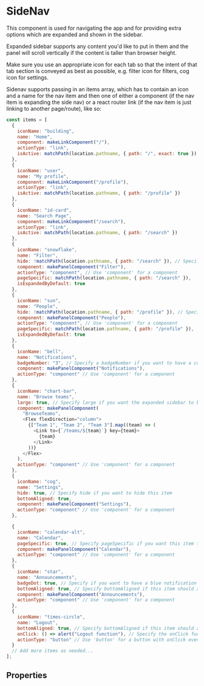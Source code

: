 
<Meta of={stories} />

# SideNav

This component is used for navigating the app and for providing extra options which are expanded and shown in the sidebar.

Expanded sidebar supports any content you'd like to put in them and the panel will scroll vertically if the content is taller than browser height.

Make sure you use an appropriate icon for each tab so that the intent of that tab section is conveyed as best as possible, e.g. filter icon for filters, cog icon for settings.

Sidenav supports passing in an items array, which has to contain an icon and a name for the nav item and then one of either a component (if the nav item is expanding the side nav) or a react router link (if the nav item is just linking to another page/route), like so:

```js run
const items = [
  {
    iconName: "building",
    name: "Home",
    component: makeLinkComponent("/"),
    actionType: "link",
    isActive: matchPath(location.pathname, { path: "/", exact: true })
  },
  {
    iconName: "user",
    name: "My profile",
    component: makeLinkComponent("/profile"),
    actionType: "link",
    isActive: matchPath(location.pathname, { path: "/profile" })
  },
  {
    iconName: "id-card",
    name: "Search Page",
    component: makeLinkComponent("/search"),
    actionType: "link",
    isActive: matchPath(location.pathname, { path: "/search" })
  },
  {
    iconName: "snowflake",
    name: "Filter",
    hide: !matchPath(location.pathname, { path: "/search" }), // Specify hide if you want to hide this item
    component: makePanelComponent("Filter"),
    actionType: "component", // Use 'component' for a component
    pageSpecific: matchPath(location.pathname, { path: "/search" }),
    isExpandedByDefault: true
  },
  {
    iconName: "sun",
    name: "People",
    hide: !matchPath(location.pathname, { path: "/profile" }), // Specify hide if you want to hide this item
    component: makePanelComponent("People"),
    actionType: "component", // Use 'component' for a component
    pageSpecific: matchPath(location.pathname, { path: "/profile" }),
    isExpandedByDefault: true
  },
  {
    iconName: "bell",
    name: "Notifications",
    badgeNumber: "3", // Specify a badgeNumber if you want to have a count on this item
    component: makePanelComponent("Notifications"),
    actionType: "component" // Use 'component' for a component
  },
  {
    iconName: "chart-bar",
    name: "Browse teams",
    large: true, // Specify large if you want the expanded sidebar to be wider
    component: makePanelComponent(
      "BrowseTeams",
      <Flex flexDirection="column">
        {["Team 1", "Team 2", "Team 3"].map((team) => (
          <Link to={`/teams/${team}`} key={team}>
            {team}
          </Link>
        ))}
      </Flex>
    ),
    actionType: "component" // Use 'component' for a component
  },
  {
    iconName: "cog",
    name: "Settings",
    hide: true, // Specify hide if you want to hide this item
    bottomAligned: true,
    component: makePanelComponent("Settings"),
    actionType: "component" // Use 'component' for a component
  },

  {
    iconName: "calendar-alt",
    name: "Calendar",
    pageSpecific: true, // Specify pageSpecific if you want this item to appear below a divider line separating common nav items from page/route specific items
    component: makePanelComponent("Calendar"),
    actionType: "component" // Use 'component' for a component
  },
  {
    iconName: "star",
    name: "Announcements",
    badgeDot: true, // Specify if you want to have a blue notification dot on this item
    bottomAligned: true, // Specify bottomAligned if this item should appear at bottom of SideNav
    component: makePanelComponent("Announcements"),
    actionType: "component" // Use 'component' for a component
  },
  {
    iconName: "times-circle",
    name: "Logout",
    bottomAligned: true, // Specify bottomAligned if this item should appear at bottom of SideNav
    onClick: () => alert("Logout function"), // Specify the onClick function for the button
    actionType: "button" // Use 'button' for a button with onClick event
  }
  // Add more items as needed...
];
```

<Canvas of={stories.SidebarNavigation} />

## Properties

<Controls component={SideNav} />
